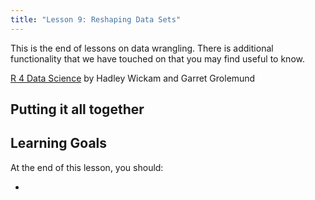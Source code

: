 ```yaml
---
title: "Lesson 9: Reshaping Data Sets"
---
```





This is the end of lessons on data wrangling. There is additional functionality that we have touched on that you may find useful to know. 

[R 4 Data Science](https://r4ds.had.co.nz/) by Hadley Wickam and Garret Grolemund



::: {.callout-tip}
## Putting it all together


:::

::: {.callout-caution collapse="true"}
## Learning Goals

At the end of this lesson, you should: 

* 
:::